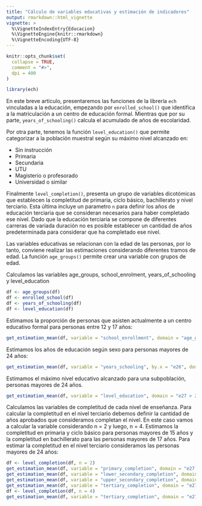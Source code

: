 ```yaml
---
title: "Cálculo de variables educativas y estimación de indicadores"
output: rmarkdown::html_vignette
vignette: >
  %\VignetteIndexEntry{Educacion}
  %\VignetteEngine{knitr::rmarkdown}
  %\VignetteEncoding{UTF-8}
---
```


```r
knitr::opts_chunk$set(
  collapse = TRUE,
  comment = "#>",
  dpi = 400
)
```

```r
library(ech)
```

En este breve artículo, presentaremos las funciones de la librería `ech` vinculadas a la educación, empezando por `enrolled_school()` que identifica a la matriculación a un centro de educación formal. Mientras que por su parte,  `years_of_schooling()` calcula el acumulado de años de escolaridad. 

Por otra parte, tenemos la función `level_education()` que permite categorizar a la población muestral según su máximo nivel alcanzado en:

* Sin instrucción
* Primaria
* Secundaria
* UTU
* Magisterio o profesorado 
* Universidad o similar

Finalmente `level_completion()`, presenta un grupo de variables dicotómicas que establecen la completitud de primaria, ciclo básico, bachillerato y nivel terciario. Esta última incluye un parametro `n` para definir los años de educación terciaria que se consideran necesarios para haber completado ese nivel. Dado que la educación terciaria se compone de diferentes carreras de variada duración no es posible establecer un cantidad de años predeterminada para considerar que ha completado ese nivel.

Las variables educativas se relacionan con la edad de las personas, por lo tanto, conviene realizar las estimaciones considerando diferentes tramos de edad. La función `age_groups()` permite crear una variable con grupos de edad.

Calculamos las variables age_groups, school_enrolment, years_of_schooling y level_education

```r
df <- age_groups(df)
df <- enrolled_school(df)
df <- years_of_schooling(df)
df <- level_education(df)
```

Estimamos la proporción de personas que asisten actualmente a un centro educativo formal para personas entre 12 y 17 años:

```r
get_estimation_mean(df, variable = "school_enrollment", domain = "age_groups == 3", level = "i", ids = "upm", estrato = "estrato")
```

Estimamos los años de educación según sexo para personas mayores de 24 años:

```r
get_estimation_mean(df, variable = "years_schooling", by.x = "e26", domain = "e27 > 24", level = "i", ids = "upm", estrato = "estrato")

```

Estimamos el máximo nivel educativo alcanzado para una subpoblación, personas mayores de 24 años.

```r
get_estimation_mean(df, variable = "level_education", domain = "e27 > 24", level = "i")
```

Calculamos las variables de completitud de cada nivel de enseñanza. Para calcular la completitud en el nivel terciario debemos definir la cantidad de años aprobados que consideramos completan el nivel. En este caso vamos a calcular la variable considerando n = 2 y luego, n = 4. Estimamos la completitud en primaria y ciclo básico para personas mayores de 15 años y la completitud en bachillerato para las personas mayores de 17 años. Para estimar la completitud en el nivel terciario consideramos las personas mayores de 24 años:

```r
df <- level_completion(df, n = 2)
get_estimation_mean(df, variable = "primary_completion", domain = "e27 > 15", level = "i")
get_estimation_mean(df, variable = "lower_secondary_completion", domain = "e27 > 15", level = "i")
get_estimation_mean(df, variable = "upper_secondary_completion", domain = "e27 > 17", level = "i")
get_estimation_mean(df, variable = "tertiary_completion", domain = "e27 > 24", level = "i")
df <- level_completion(df, n = 4)
get_estimation_mean(df, variable = "tertiary_completion", domain = "e27 > 24", level = "i")
```
